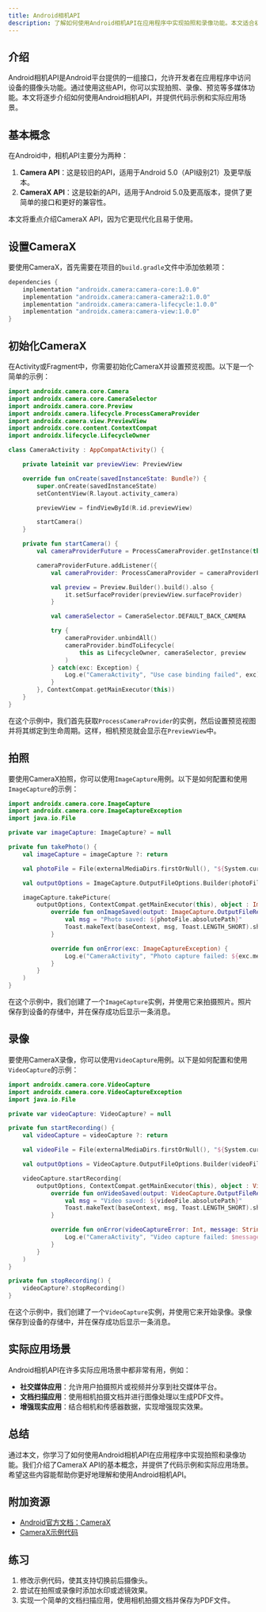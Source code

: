```yaml
---
title: Android相机API
description: 了解如何使用Android相机API在应用程序中实现拍照和录像功能。本文适合初学者，涵盖基本概念、代码示例和实际应用场景。
---
```


## 介绍

Android相机API是Android平台提供的一组接口，允许开发者在应用程序中访问设备的摄像头功能。通过使用这些API，你可以实现拍照、录像、预览等多媒体功能。本文将逐步介绍如何使用Android相机API，并提供代码示例和实际应用场景。

## 基本概念

在Android中，相机API主要分为两种：

1. **Camera API**：这是较旧的API，适用于Android 5.0（API级别21）及更早版本。
2. **CameraX API**：这是较新的API，适用于Android 5.0及更高版本，提供了更简单的接口和更好的兼容性。

本文将重点介绍CameraX API，因为它更现代化且易于使用。

## 设置CameraX

要使用CameraX，首先需要在项目的`build.gradle`文件中添加依赖项：

```groovy
dependencies {
    implementation "androidx.camera:camera-core:1.0.0"
    implementation "androidx.camera:camera-camera2:1.0.0"
    implementation "androidx.camera:camera-lifecycle:1.0.0"
    implementation "androidx.camera:camera-view:1.0.0"
}
```

## 初始化CameraX

在Activity或Fragment中，你需要初始化CameraX并设置预览视图。以下是一个简单的示例：

```kotlin
import androidx.camera.core.Camera
import androidx.camera.core.CameraSelector
import androidx.camera.core.Preview
import androidx.camera.lifecycle.ProcessCameraProvider
import androidx.camera.view.PreviewView
import androidx.core.content.ContextCompat
import androidx.lifecycle.LifecycleOwner

class CameraActivity : AppCompatActivity() {

    private lateinit var previewView: PreviewView

    override fun onCreate(savedInstanceState: Bundle?) {
        super.onCreate(savedInstanceState)
        setContentView(R.layout.activity_camera)

        previewView = findViewById(R.id.previewView)

        startCamera()
    }

    private fun startCamera() {
        val cameraProviderFuture = ProcessCameraProvider.getInstance(this)

        cameraProviderFuture.addListener({
            val cameraProvider: ProcessCameraProvider = cameraProviderFuture.get()

            val preview = Preview.Builder().build().also {
                it.setSurfaceProvider(previewView.surfaceProvider)
            }

            val cameraSelector = CameraSelector.DEFAULT_BACK_CAMERA

            try {
                cameraProvider.unbindAll()
                cameraProvider.bindToLifecycle(
                    this as LifecycleOwner, cameraSelector, preview
                )
            } catch(exc: Exception) {
                Log.e("CameraActivity", "Use case binding failed", exc)
            }
        }, ContextCompat.getMainExecutor(this))
    }
}
```

在这个示例中，我们首先获取`ProcessCameraProvider`的实例，然后设置预览视图并将其绑定到生命周期。这样，相机预览就会显示在`PreviewView`中。

## 拍照

要使用CameraX拍照，你可以使用`ImageCapture`用例。以下是如何配置和使用`ImageCapture`的示例：

```kotlin
import androidx.camera.core.ImageCapture
import androidx.camera.core.ImageCaptureException
import java.io.File

private var imageCapture: ImageCapture? = null

private fun takePhoto() {
    val imageCapture = imageCapture ?: return

    val photoFile = File(externalMediaDirs.firstOrNull(), "${System.currentTimeMillis()}.jpg")

    val outputOptions = ImageCapture.OutputFileOptions.Builder(photoFile).build()

    imageCapture.takePicture(
        outputOptions, ContextCompat.getMainExecutor(this), object : ImageCapture.OnImageSavedCallback {
            override fun onImageSaved(output: ImageCapture.OutputFileResults) {
                val msg = "Photo saved: ${photoFile.absolutePath}"
                Toast.makeText(baseContext, msg, Toast.LENGTH_SHORT).show()
            }

            override fun onError(exc: ImageCaptureException) {
                Log.e("CameraActivity", "Photo capture failed: ${exc.message}", exc)
            }
        }
    )
}
```

在这个示例中，我们创建了一个`ImageCapture`实例，并使用它来拍摄照片。照片保存到设备的存储中，并在保存成功后显示一条消息。

## 录像

要使用CameraX录像，你可以使用`VideoCapture`用例。以下是如何配置和使用`VideoCapture`的示例：

```kotlin
import androidx.camera.core.VideoCapture
import androidx.camera.core.VideoCaptureException
import java.io.File

private var videoCapture: VideoCapture? = null

private fun startRecording() {
    val videoCapture = videoCapture ?: return

    val videoFile = File(externalMediaDirs.firstOrNull(), "${System.currentTimeMillis()}.mp4")

    val outputOptions = VideoCapture.OutputFileOptions.Builder(videoFile).build()

    videoCapture.startRecording(
        outputOptions, ContextCompat.getMainExecutor(this), object : VideoCapture.OnVideoSavedCallback {
            override fun onVideoSaved(output: VideoCapture.OutputFileResults) {
                val msg = "Video saved: ${videoFile.absolutePath}"
                Toast.makeText(baseContext, msg, Toast.LENGTH_SHORT).show()
            }

            override fun onError(videoCaptureError: Int, message: String, cause: VideoCaptureException?) {
                Log.e("CameraActivity", "Video capture failed: $message", cause)
            }
        }
    )
}

private fun stopRecording() {
    videoCapture?.stopRecording()
}
```

在这个示例中，我们创建了一个`VideoCapture`实例，并使用它来开始录像。录像保存到设备的存储中，并在保存成功后显示一条消息。

## 实际应用场景

Android相机API在许多实际应用场景中都非常有用，例如：

- **社交媒体应用**：允许用户拍摄照片或视频并分享到社交媒体平台。
- **文档扫描应用**：使用相机拍摄文档并进行图像处理以生成PDF文件。
- **增强现实应用**：结合相机和传感器数据，实现增强现实效果。

## 总结

通过本文，你学习了如何使用Android相机API在应用程序中实现拍照和录像功能。我们介绍了CameraX API的基本概念，并提供了代码示例和实际应用场景。希望这些内容能帮助你更好地理解和使用Android相机API。

## 附加资源

- [Android官方文档：CameraX](https://developer.android.com/training/camerax)
- [CameraX示例代码](https://github.com/android/camera-samples)

## 练习

1. 修改示例代码，使其支持切换前后摄像头。
2. 尝试在拍照或录像时添加水印或滤镜效果。
3. 实现一个简单的文档扫描应用，使用相机拍摄文档并保存为PDF文件。
